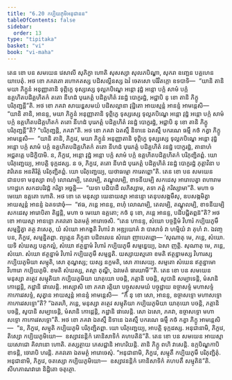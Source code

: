 ```yaml
---
title: "6.20 កប្បិយភូមិអនុជានន"
tableOfContents: false
sidebar:
  order: 13
type: "tipitaka"
basket: "vi"
book: "vi-maha"
---
```



<DynamicBreadcrumb />

<Division number="295" book="vi-maha">

<Paragraph number="1334" book="vi-maha">
តេន ខោ បន សមយេន វេសាលី សុភិក្ខា ហោតិ សុសស្សា សុលភបិណ្ឌា, សុករា ឧញ្ឆេន បគ្គហេន យាបេតុំ. អថ ខោ ភគវតោ រហោគតស្ស បដិសល្លីនស្ស ឯវំ ចេតសោ បរិវិតក្កោ ឧទបាទិ—  “យានិ តានិ មយា ភិក្ខូនំ អនុញ្ញាតានិ ទុព្ភិក្ខេ ទុស្សស្សេ ទុល្លភបិណ្ឌេ អន្តោ វុដ្ឋំ អន្តោ បក្កំ សាមំ បក្កំ ឧគ្គហិតបដិគ្គហិតកំ តតោ នីហដំ បុរេភត្តំ បដិគ្គហិតំ វនដ្ឋំ បោក្ខរដ្ឋំ, អជ្ជាបិ នុ ខោ តានិ ភិក្ខូ បរិភុញ្ជន្តី”តិ. អថ ខោ ភគវា សាយន្ហសមយំ បដិសល្លានា វុដ្ឋិតោ អាយស្មន្តំ អានន្ទំ អាមន្តេសិ—  “យានិ តានិ, អានន្ទ, មយា ភិក្ខូនំ អនុញ្ញាតានិ ទុព្ភិក្ខេ ទុស្សស្សេ ទុល្លភបិណ្ឌេ អន្តោ វុដ្ឋំ អន្តោ បក្កំ សាមំ បក្កំ ឧគ្គហិតបដិគ្គហិតកំ តតោ នីហដំ បុរេភត្តំ បដិគ្គហិតំ វនដ្ឋំ បោក្ខរដ្ឋំ, អជ្ជាបិ នុ ខោ តានិ ភិក្ខូ បរិភុញ្ជន្តី”តិ? “បរិភុញ្ជន្តិ, ភគវា”តិ.
</Paragraph>

<Paragraph number="1335" book="vi-maha">
អថ ខោ ភគវា ឯតស្មឹ និទានេ ឯតស្មឹ បករណេ ធម្មឹ កថំ កត្វា ភិក្ខូ អាមន្តេសិ—  “យានិ តានិ, ភិក្ខវេ, មយា ភិក្ខូនំ អនុញ្ញាតានិ ទុព្ភិក្ខេ ទុស្សស្សេ ទុល្លភបិណ្ឌេ អន្តោ វុដ្ឋំ អន្តោ បក្កំ សាមំ បក្កំ ឧគ្គហិតបដិគ្គហិតកំ តតោ នីហដំ បុរេភត្តំ បដិគ្គហិតំ វនដ្ឋំ បោក្ខរដ្ឋំ, តានាហំ អជ្ជតគ្គេ បដិក្ខិបាមិ. ន, ភិក្ខវេ, អន្តោ វុដ្ឋំ អន្តោ បក្កំ សាមំ បក្កំ ឧគ្គហិតបដិគ្គហិតកំ បរិភុញ្ជិតព្ពំ. យោ បរិភុញ្ជេយ្យ, អាបត្តិ ទុក្កដស្ស. ន ច, ភិក្ខវេ, តតោ នីហដំ បុរេភត្តំ បដិគ្គហិតំ វនដ្ឋំ បោក្ខរដ្ឋំ ភុត្តាវិនា បវារិតេន អនតិរិត្តំ បរិភុញ្ជិតព្ពំ. យោ បរិភុញ្ជេយ្យ, យថាធម្មោ ការេតព្ពោ”តិ.
</Paragraph>

<Paragraph number="1336" book="vi-maha">
តេន ខោ បន សមយេន ជានបទា មនុស្សា ពហុំ លោណម្បិ, តេលម្បិ, តណ្ឌុលម្បិ, ខាទនីយម្បិ សកដេសុ អារោបេត្វា ពហារាមកោដ្ឋកេ សកដបរិវដ្ដំ ករិត្វា អច្ឆន្តិ—  “យទា បដិបាដឹ លភិស្សាម, តទា ភត្តំ ករិស្សាមា”តិ. មហា ច មេឃោ ឧគ្គតោ ហោតិ. អថ ខោ តេ មនុស្សា យេនាយស្មា អានន្ទោ តេនុបសង្កមឹសុ, ឧបសង្កមិត្វា អាយស្មន្តំ អានន្ទំ ឯតទវោចុំ—  “ឥធ, ភន្តេ អានន្ទ, ពហុំ លោណម្បិ, តេលម្បិ, តណ្ឌុលម្បិ, ខាទនីយម្បិ សកដេសុ អារោបិតា តិដ្ឋន្តិ, មហា ច មេឃោ ឧគ្គតោ; កថំ នុ ខោ, ភន្តេ អានន្ទ, បដិបជ្ជិតព្ពន៑”តិ? អថ ខោ អាយស្មា អានន្ទោ ភគវតោ ឯតមត្ថំ អារោចេសិ. “តេន ហានន្ទ, សំឃោ បច្ចន្តិមំ វិហារំ កប្បិយភូមឹ សម្មន្និត្វា តត្ថ វាសេតុ, យំ សំឃោ អាកង្ខតិ វិហារំ វា អឌ្ឍយោគំ វា បាសាទំ វា ហម្មិយំ វា គុហំ វា. ឯវញ្ច បន, ភិក្ខវេ, សម្មន្និតព្ពា. ព្យត្តេន ភិក្ខុនា បដិពលេន សំឃោ ញាបេតព្ពោ—
</Paragraph>

<Paragraph number="1337" book="vi-maha">
‘សុណាតុ មេ, ភន្តេ, សំឃោ. យទិ សំឃស្ស បត្តកល្លំ, សំឃោ ឥត្ថន្នាមំ វិហារំ កប្បិយភូមឹ សម្មន្នេយ្យ, ឯសា ញត្តិ.
</Paragraph>

<Paragraph number="1338" book="vi-maha">
សុណាតុ មេ, ភន្តេ, សំឃោ. សំឃោ ឥត្ថន្នាមំ វិហារំ កប្បិយភូមឹ សម្មន្នតិ. យស្សាយស្មតោ ខមតិ ឥត្ថន្នាមស្ស វិហារស្ស កប្បិយភូមិយា សម្មុតិ, សោ តុណ្ហស្ស; យស្ស នក្ខមតិ, សោ ភាសេយ្យ.
</Paragraph>

<Paragraph number="1339" book="vi-maha">
សម្មតោ សំឃេន ឥត្ថន្នាមោ វិហារោ កប្បិយភូមិ. ខមតិ សំឃស្ស, តស្មា តុណ្ហី, ឯវមេតំ ធារយាមី’”តិ.
</Paragraph>

<Paragraph number="1340" book="vi-maha">
តេន ខោ បន សមយេន មនុស្សា តត្ថេវ សម្មុតិយា កប្បិយភូមិយា យាគុយោ បចន្តិ, ភត្តានិ បចន្តិ, សូបានិ សម្បាទេន្តិ, មំសានិ កោដ្ដេន្តិ, កដ្ឋានិ ផាលេន្តិ. អស្សោសិ ខោ ភគវា រត្តិយា បច្ចូសសមយំ បច្ចុដ្ឋាយ ឧច្ចាសទ្ទំ មហាសទ្ទំ កាកោរវសទ្ទំ, សុត្វាន អាយស្មន្តំ អានន្ទំ អាមន្តេសិ—  “កឹ នុ ខោ សោ, អានន្ទ, ឧច្ចាសទ្ទោ មហាសទ្ទោ កាកោរវសទ្ទោ”តិ? “ឯតរហិ, ភន្តេ, មនុស្សា តត្ថេវ សម្មុតិយា កប្បិយភូមិយា យាគុយោ បចន្តិ, ភត្តានិ បចន្តិ, សូបានិ សម្បាទេន្តិ, មំសានិ កោដ្ដេន្តិ, កដ្ឋានិ ផាលេន្តិ. សោ ឯសោ, ភគវា, ឧច្ចាសទ្ទោ មហាសទ្ទោ កាកោរវសទ្ទោ”តិ. អថ ខោ ភគវា ឯតស្មឹ និទានេ ឯតស្មឹ បករណេ ធម្មឹ កថំ កត្វា ភិក្ខូ អាមន្តេសិ—  “ន, ភិក្ខវេ, សម្មុតិ កប្បិយភូមិ បរិភុញ្ជិតព្ពា. យោ បរិភុញ្ជេយ្យ, អាបត្តិ ទុក្កដស្ស. អនុជានាមិ, ភិក្ខវេ, តិស្សោ កប្បិយភូមិយោ—  ឧស្សាវនន្តិកំ គោនិសាទិកំ គហបតិន៑”តិ.
</Paragraph>

<Paragraph number="1341" book="vi-maha">
តេន ខោ បន សមយេន អាយស្មា យសោជោ គិលានោ ហោតិ. តស្សត្ថាយ ភេសជ្ជានិ អាហរិយន្តិ. តានិ ភិក្ខូ ពហិ វាសេន្តិ. ឧក្កបិណ្ឌកាបិ ខាទន្តិ, ចោរាបិ ហរន្តិ. ភគវតោ ឯតមត្ថំ អារោចេសុំ. “អនុជានាមិ, ភិក្ខវេ, សម្មុតឹ កប្បិយភូមឹ បរិភុញ្ជិតុំ. អនុជានាមិ, ភិក្ខវេ, ចតស្សោ កប្បិយភូមិយោ—  ឧស្សាវនន្តិកំ គោនិសាទិកំ គហបតឹ សម្មុតិន៑”តិ.

</Paragraph>
</Division>

<Paragraph number="1342" type="center" book="vi-maha">
សីហភាណវារោ និដ្ឋិតោ ចតុត្ថោ.
</Paragraph>